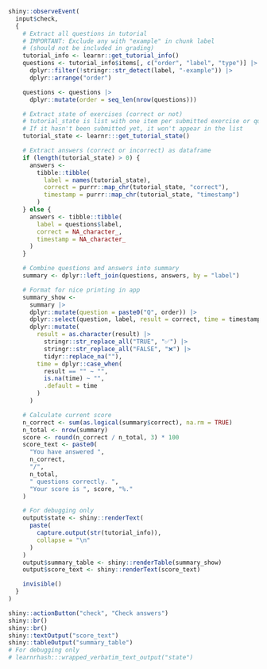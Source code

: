 <!-- Shiny logic and UI to check the results of the student-submitted answers -->

```r
shiny::observeEvent(
  input$check,
  {
    # Extract all questions in tutorial
    # IMPORTANT: Exclude any with "example" in chunk label
    # (should not be included in grading)
    tutorial_info <- learnr::get_tutorial_info()
    questions <- tutorial_info$items[, c("order", "label", "type")] |>
      dplyr::filter(!stringr::str_detect(label, "-example")) |>
      dplyr::arrange("order")

    questions <- questions |>
      dplyr::mutate(order = seq_len(nrow(questions)))

    # Extract state of exercises (correct or not)
    # tutorial_state is list with one item per submitted exercise or question.
    # If it hasn't been submitted yet, it won't appear in the list
    tutorial_state <- learnr:::get_tutorial_state()

    # Extract answers (correct or incorrect) as dataframe
    if (length(tutorial_state) > 0) {
      answers <-
        tibble::tibble(
          label = names(tutorial_state),
          correct = purrr::map_chr(tutorial_state, "correct"),
          timestamp = purrr::map_chr(tutorial_state, "timestamp")
        )
    } else {
      answers <- tibble::tibble(
        label = questions$label,
        correct = NA_character_,
        timestamp = NA_character_
      )
    }

    # Combine questions and answers into summary
    summary <- dplyr::left_join(questions, answers, by = "label")

    # Format for nice printing in app
    summary_show <-
      summary |>
      dplyr::mutate(question = paste0("Q", order)) |>
      dplyr::select(question, label, result = correct, time = timestamp) |>
      dplyr::mutate(
        result = as.character(result) |>
          stringr::str_replace_all("TRUE", "✅") |>
          stringr::str_replace_all("FALSE", "❌") |>
          tidyr::replace_na(""),
        time = dplyr::case_when(
          result == "" ~ "",
          is.na(time) ~ "",
          .default = time
        )
      )

    # Calculate current score
    n_correct <- sum(as.logical(summary$correct), na.rm = TRUE)
    n_total <- nrow(summary)
    score <- round(n_correct / n_total, 3) * 100
    score_text <- paste0(
      "You have answered ",
      n_correct,
      "/",
      n_total,
      " questions correctly. ",
      "Your score is ", score, "%."
    )

    # For debugging only
    output$state <- shiny::renderText(
      paste(
        capture.output(str(tutorial_info)),
        collapse = "\n"
      )
    )
    output$summary_table <- shiny::renderTable(summary_show)
    output$score_text <- shiny::renderText(score_text)

    invisible()
  }
)
```

```r
shiny::actionButton("check", "Check answers")
shiny::br()
shiny::br()
shiny::textOutput("score_text")
shiny::tableOutput("summary_table")
# For debugging only
# learnrhash:::wrapped_verbatim_text_output("state")
```
